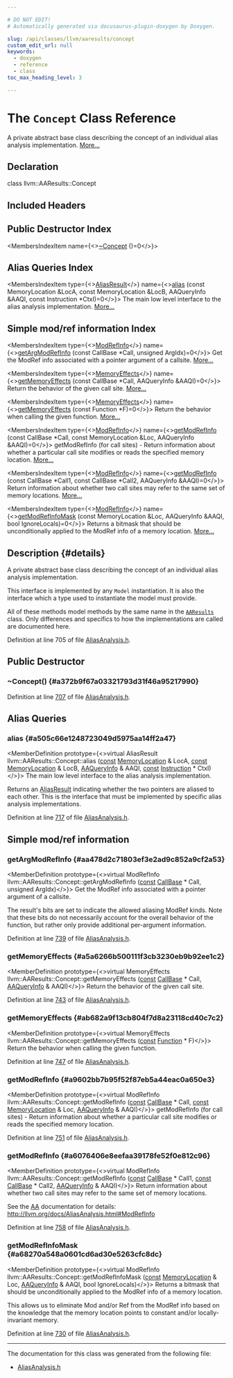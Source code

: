 ```yaml
---

# DO NOT EDIT!
# Automatically generated via docusaurus-plugin-doxygen by Doxygen.

slug: /api/classes/llvm/aaresults/concept
custom_edit_url: null
keywords:
  - doxygen
  - reference
  - class
toc_max_heading_level: 3

---
```





# The `Concept` Class Reference

<DoxygenPage pluginConfig={pluginConfig}>

A private abstract base class describing the concept of an individual alias analysis implementation. <a href="#details">More...</a>

## Declaration

<CodeBlock>class llvm::AAResults::Concept</CodeBlock>

## Included Headers

<IncludesList>
<IncludesListItem
  filePath="llvm/Analysis/AliasAnalysis.h"
  permalink="/docs/api/files/include/include/llvm/include/llvm/analysis/aliasanalysis-h"
  isLocal="true" />
</IncludesList>

## Public Destructor Index

<MembersIndex>

<MembersIndexItem
  name={<><a href="#a372b9f67a03321793d31f46a95217990">~Concept</a> ()=0</>}>
</MembersIndexItem>

</MembersIndex>

## Alias Queries Index

<MembersIndex>

<MembersIndexItem
  type={<><a href="/docs/api/classes/llvm/aliasresult">AliasResult</a></>}
  name={<><a href="#a505c66e1248723049d5975aa14ff2a47">alias</a> (const MemoryLocation &amp;LocA, const MemoryLocation &amp;LocB, AAQueryInfo &amp;AAQI, const Instruction &#42;CtxI)=0</>}>
The main low level interface to the alias analysis implementation. <a href="#a505c66e1248723049d5975aa14ff2a47">More...</a>
</MembersIndexItem>

</MembersIndex>

## Simple mod/ref information Index

<MembersIndex>

<MembersIndexItem
  type={<><a href="/docs/api/namespaces/llvm/#a9db8c44b250b90e3ab7e4d144e7c9c2e">ModRefInfo</a></>}
  name={<><a href="#aa478d2c71803ef3e2ad9c852a9cf2a53">getArgModRefInfo</a> (const CallBase &#42;Call, unsigned ArgIdx)=0</>}>
Get the ModRef info associated with a pointer argument of a callsite. <a href="#aa478d2c71803ef3e2ad9c852a9cf2a53">More...</a>
</MembersIndexItem>

<MembersIndexItem
  type={<><a href="/docs/api/namespaces/llvm/#a44ad2b29af9ebe3d12a99843a7594757">MemoryEffects</a></>}
  name={<><a href="#a5a6266b500111f3cb3230eb9b92ee1c2">getMemoryEffects</a> (const CallBase &#42;Call, AAQueryInfo &amp;AAQI)=0</>}>
Return the behavior of the given call site. <a href="#a5a6266b500111f3cb3230eb9b92ee1c2">More...</a>
</MembersIndexItem>

<MembersIndexItem
  type={<><a href="/docs/api/namespaces/llvm/#a44ad2b29af9ebe3d12a99843a7594757">MemoryEffects</a></>}
  name={<><a href="#ab682a9f13cb804f7d8a23118cd40c7c2">getMemoryEffects</a> (const Function &#42;F)=0</>}>
Return the behavior when calling the given function. <a href="#ab682a9f13cb804f7d8a23118cd40c7c2">More...</a>
</MembersIndexItem>

<MembersIndexItem
  type={<><a href="/docs/api/namespaces/llvm/#a9db8c44b250b90e3ab7e4d144e7c9c2e">ModRefInfo</a></>}
  name={<><a href="#a9602bb7b95f52f87eb5a44eac0a650e3">getModRefInfo</a> (const CallBase &#42;Call, const MemoryLocation &amp;Loc, AAQueryInfo &amp;AAQI)=0</>}>
getModRefInfo (for call sites) - Return information about whether a particular call site modifies or reads the specified memory location. <a href="#a9602bb7b95f52f87eb5a44eac0a650e3">More...</a>
</MembersIndexItem>

<MembersIndexItem
  type={<><a href="/docs/api/namespaces/llvm/#a9db8c44b250b90e3ab7e4d144e7c9c2e">ModRefInfo</a></>}
  name={<><a href="#a6076406e8eefaa39178fe52f0e812c96">getModRefInfo</a> (const CallBase &#42;Call1, const CallBase &#42;Call2, AAQueryInfo &amp;AAQI)=0</>}>
Return information about whether two call sites may refer to the same set of memory locations. <a href="#a6076406e8eefaa39178fe52f0e812c96">More...</a>
</MembersIndexItem>

<MembersIndexItem
  type={<><a href="/docs/api/namespaces/llvm/#a9db8c44b250b90e3ab7e4d144e7c9c2e">ModRefInfo</a></>}
  name={<><a href="#a68270a548a0601cd6ad30e5263cfc8dc">getModRefInfoMask</a> (const MemoryLocation &amp;Loc, AAQueryInfo &amp;AAQI, bool IgnoreLocals)=0</>}>
Returns a bitmask that should be unconditionally applied to the ModRef info of a memory location. <a href="#a68270a548a0601cd6ad30e5263cfc8dc">More...</a>
</MembersIndexItem>

</MembersIndex>

## Description {#details}

A private abstract base class describing the concept of an individual alias analysis implementation.

This interface is implemented by any <code>Model</code> instantiation. It is also the interface which a type used to instantiate the model must provide.

All of these methods model methods by the same name in the <code><a href="/docs/api/classes/llvm/aaresults">AAResults</a></code> class. Only differences and specifics to how the implementations are called are documented here.

Definition at line 705 of file <a href="/docs/api/files/include/include/llvm/include/llvm/analysis/aliasanalysis-h">AliasAnalysis.h</a>.

<SectionDefinition>

## Public Destructor

### ~Concept() {#a372b9f67a03321793d31f46a95217990}

<MemberDefinition
  prototype="AAResults::Concept::~Concept ()">

Definition at line <a href="/docs/api/files/include/include/llvm/include/llvm/analysis/aliasanalysis-h/#l00707">707</a> of file <a href="/docs/api/files/include/include/llvm/include/llvm/analysis/aliasanalysis-h">AliasAnalysis.h</a>.
</MemberDefinition>

</SectionDefinition>

<SectionDefinition>

## Alias Queries

### alias {#a505c66e1248723049d5975aa14ff2a47}

<MemberDefinition
  prototype={<>virtual AliasResult llvm::AAResults::Concept::alias (<a href="/docs/api/files/lib/lib/target/lib/target/aarch64/aarch64promoteconstant-cpp/#a90f8350fecae261c25be85d38b451bff">const</a> <a href="/docs/api/classes/llvm/memorylocation">MemoryLocation</a> &amp; LocA, <a href="/docs/api/files/lib/lib/target/lib/target/aarch64/aarch64promoteconstant-cpp/#a90f8350fecae261c25be85d38b451bff">const</a> <a href="/docs/api/classes/llvm/memorylocation">MemoryLocation</a> &amp; LocB, <a href="/docs/api/classes/llvm/aaqueryinfo">AAQueryInfo</a> &amp; AAQI, <a href="/docs/api/files/lib/lib/target/lib/target/aarch64/aarch64promoteconstant-cpp/#a90f8350fecae261c25be85d38b451bff">const</a> <a href="/docs/api/classes/llvm/instruction">Instruction</a> &#42; CtxI)</>}>
The main low level interface to the alias analysis implementation.

Returns an <a href="/docs/api/classes/llvm/aliasresult">AliasResult</a> indicating whether the two pointers are aliased to each other. This is the interface that must be implemented by specific alias analysis implementations.

Definition at line <a href="/docs/api/files/include/include/llvm/include/llvm/analysis/aliasanalysis-h/#l00717">717</a> of file <a href="/docs/api/files/include/include/llvm/include/llvm/analysis/aliasanalysis-h">AliasAnalysis.h</a>.
</MemberDefinition>

</SectionDefinition>

<SectionDefinition>

## Simple mod/ref information

### getArgModRefInfo {#aa478d2c71803ef3e2ad9c852a9cf2a53}

<MemberDefinition
  prototype={<>virtual ModRefInfo llvm::AAResults::Concept::getArgModRefInfo (<a href="/docs/api/files/lib/lib/target/lib/target/aarch64/aarch64promoteconstant-cpp/#a90f8350fecae261c25be85d38b451bff">const</a> <a href="/docs/api/classes/llvm/callbase">CallBase</a> &#42; Call, unsigned ArgIdx)</>}>
Get the ModRef info associated with a pointer argument of a callsite.

The result&#39;s bits are set to indicate the allowed aliasing ModRef kinds. Note that these bits do not necessarily account for the overall behavior of the function, but rather only provide additional per-argument information.

Definition at line <a href="/docs/api/files/include/include/llvm/include/llvm/analysis/aliasanalysis-h/#l00739">739</a> of file <a href="/docs/api/files/include/include/llvm/include/llvm/analysis/aliasanalysis-h">AliasAnalysis.h</a>.
</MemberDefinition>

### getMemoryEffects {#a5a6266b500111f3cb3230eb9b92ee1c2}

<MemberDefinition
  prototype={<>virtual MemoryEffects llvm::AAResults::Concept::getMemoryEffects (<a href="/docs/api/files/lib/lib/target/lib/target/aarch64/aarch64promoteconstant-cpp/#a90f8350fecae261c25be85d38b451bff">const</a> <a href="/docs/api/classes/llvm/callbase">CallBase</a> &#42; Call, <a href="/docs/api/classes/llvm/aaqueryinfo">AAQueryInfo</a> &amp; AAQI)</>}>
Return the behavior of the given call site.

Definition at line <a href="/docs/api/files/include/include/llvm/include/llvm/analysis/aliasanalysis-h/#l00743">743</a> of file <a href="/docs/api/files/include/include/llvm/include/llvm/analysis/aliasanalysis-h">AliasAnalysis.h</a>.
</MemberDefinition>

### getMemoryEffects {#ab682a9f13cb804f7d8a23118cd40c7c2}

<MemberDefinition
  prototype={<>virtual MemoryEffects llvm::AAResults::Concept::getMemoryEffects (<a href="/docs/api/files/lib/lib/target/lib/target/aarch64/aarch64promoteconstant-cpp/#a90f8350fecae261c25be85d38b451bff">const</a> <a href="/docs/api/classes/llvm/function">Function</a> &#42; F)</>}>
Return the behavior when calling the given function.

Definition at line <a href="/docs/api/files/include/include/llvm/include/llvm/analysis/aliasanalysis-h/#l00747">747</a> of file <a href="/docs/api/files/include/include/llvm/include/llvm/analysis/aliasanalysis-h">AliasAnalysis.h</a>.
</MemberDefinition>

### getModRefInfo {#a9602bb7b95f52f87eb5a44eac0a650e3}

<MemberDefinition
  prototype={<>virtual ModRefInfo llvm::AAResults::Concept::getModRefInfo (<a href="/docs/api/files/lib/lib/target/lib/target/aarch64/aarch64promoteconstant-cpp/#a90f8350fecae261c25be85d38b451bff">const</a> <a href="/docs/api/classes/llvm/callbase">CallBase</a> &#42; Call, <a href="/docs/api/files/lib/lib/target/lib/target/aarch64/aarch64promoteconstant-cpp/#a90f8350fecae261c25be85d38b451bff">const</a> <a href="/docs/api/classes/llvm/memorylocation">MemoryLocation</a> &amp; Loc, <a href="/docs/api/classes/llvm/aaqueryinfo">AAQueryInfo</a> &amp; AAQI)</>}>
getModRefInfo (for call sites) - Return information about whether a particular call site modifies or reads the specified memory location.

Definition at line <a href="/docs/api/files/include/include/llvm/include/llvm/analysis/aliasanalysis-h/#l00751">751</a> of file <a href="/docs/api/files/include/include/llvm/include/llvm/analysis/aliasanalysis-h">AliasAnalysis.h</a>.
</MemberDefinition>

### getModRefInfo {#a6076406e8eefaa39178fe52f0e812c96}

<MemberDefinition
  prototype={<>virtual ModRefInfo llvm::AAResults::Concept::getModRefInfo (<a href="/docs/api/files/lib/lib/target/lib/target/aarch64/aarch64promoteconstant-cpp/#a90f8350fecae261c25be85d38b451bff">const</a> <a href="/docs/api/classes/llvm/callbase">CallBase</a> &#42; Call1, <a href="/docs/api/files/lib/lib/target/lib/target/aarch64/aarch64promoteconstant-cpp/#a90f8350fecae261c25be85d38b451bff">const</a> <a href="/docs/api/classes/llvm/callbase">CallBase</a> &#42; Call2, <a href="/docs/api/classes/llvm/aaqueryinfo">AAQueryInfo</a> &amp; AAQI)</>}>
Return information about whether two call sites may refer to the same set of memory locations.

See the <a href="/docs/api/namespaces/llvm/aa">AA</a> documentation for details: <a href="http://llvm.org/docs/AliasAnalysis.html#ModRefInfo">http://llvm.org/docs/AliasAnalysis.html#ModRefInfo</a>

Definition at line <a href="/docs/api/files/include/include/llvm/include/llvm/analysis/aliasanalysis-h/#l00758">758</a> of file <a href="/docs/api/files/include/include/llvm/include/llvm/analysis/aliasanalysis-h">AliasAnalysis.h</a>.
</MemberDefinition>

### getModRefInfoMask {#a68270a548a0601cd6ad30e5263cfc8dc}

<MemberDefinition
  prototype={<>virtual ModRefInfo llvm::AAResults::Concept::getModRefInfoMask (<a href="/docs/api/files/lib/lib/target/lib/target/aarch64/aarch64promoteconstant-cpp/#a90f8350fecae261c25be85d38b451bff">const</a> <a href="/docs/api/classes/llvm/memorylocation">MemoryLocation</a> &amp; Loc, <a href="/docs/api/classes/llvm/aaqueryinfo">AAQueryInfo</a> &amp; AAQI, bool IgnoreLocals)</>}>
Returns a bitmask that should be unconditionally applied to the ModRef info of a memory location.

This allows us to eliminate Mod and/or Ref from the ModRef info based on the knowledge that the memory location points to constant and/or locally-invariant memory.

Definition at line <a href="/docs/api/files/include/include/llvm/include/llvm/analysis/aliasanalysis-h/#l00730">730</a> of file <a href="/docs/api/files/include/include/llvm/include/llvm/analysis/aliasanalysis-h">AliasAnalysis.h</a>.
</MemberDefinition>

</SectionDefinition>

<hr/>

The documentation for this class was generated from the following file:

<ul>
<li><a href="/docs/api/files/include/include/llvm/include/llvm/analysis/aliasanalysis-h">AliasAnalysis.h</a></li>
</ul>

</DoxygenPage>
